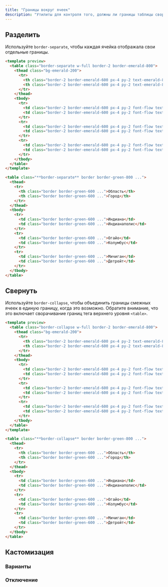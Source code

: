 ```yaml
---
title: "Границы вокруг ячеек"
description: "Утилиты для контроля того, должны ли границы таблицы сворачиваться или разделяться."
---
```




## Разделить

Используйте `border-separate`, чтобы каждая ячейка отображала свои отдельные границы.

```html emerald
<template preview>
  <table class="border-separate w-full border-2 border-emerald-800">
    <thead class="bg-emerald-200">
      <tr>
        <th class="border-2 border-emerald-600 px-4 py-2 text-emerald-800 text-left font-flow">Область</th>
        <th class="border-2 border-emerald-600 px-4 py-2 text-emerald-800 text-left font-flow">Город</th>
      </tr>
    </thead>
    <tbody>
      <tr>
        <td class="border-2 border-emerald-600 px-4 py-2 font-flow text-emerald-400">Индиана</td>
        <td class="border-2 border-emerald-600 px-4 py-2 font-flow text-emerald-400">Индианаполис</td>
      </tr>
      <tr>
        <td class="border-2 border-emerald-600 px-4 py-2 font-flow text-emerald-400">Огайо</td>
        <td class="border-2 border-emerald-600 px-4 py-2 font-flow text-emerald-400">Колумбус</td>
      </tr>
      <tr>
        <td class="border-2 border-emerald-600 px-4 py-2 font-flow text-emerald-400">Мичиган</td>
        <td class="border-2 border-emerald-600 px-4 py-2 font-flow text-emerald-400">Детройт</td>
      </tr>
    </tbody>
  </table>
</template>

<table class="**border-separate** border border-green-800 ...">
  <thead>
    <tr>
      <th class="border border-green-600 ...">Область</th>
      <th class="border border-green-600 ...">Город</th>
    </tr>
  </thead>
  <tbody>
    <tr>
      <td class="border border-green-600 ...">Индиана</td>
      <td class="border border-green-600 ...">Индианаполис</td>
    </tr>
    <tr>
      <td class="border border-green-600 ...">Огайо</td>
      <td class="border border-green-600 ...">Колумбус</td>
    </tr>
    <tr>
      <td class="border border-green-600 ...">Мичиган</td>
      <td class="border border-green-600 ...">Детройт</td>
    </tr>
  </tbody>
</table>
```

## Свернуть

Используйте `border-collapse`, чтобы объединить границы смежных ячеек в единую границу, когда это возможно. Обратите внимание, что это включает сворачивание границ тега верхнего уровня `<table>`.

```html emerald
<template preview>
  <table class="border-collapse w-full border-2 border-emerald-800">
    <thead class="bg-emerald-200">
      <tr>
        <th class="border-2 border-emerald-600 px-4 py-2 text-emerald-800 text-left font-flow">Область</th>
        <th class="border-2 border-emerald-600 px-4 py-2 text-emerald-800 text-left font-flow">Город</th>
      </tr>
    </thead>
    <tbody>
      <tr>
        <td class="border-2 border-emerald-600 px-4 py-2 font-flow text-emerald-400">Индиана</td>
        <td class="border-2 border-emerald-600 px-4 py-2 font-flow text-emerald-400">Индианаполис</td>
      </tr>
      <tr>
        <td class="border-2 border-emerald-600 px-4 py-2 font-flow text-emerald-400">Огайо</td>
        <td class="border-2 border-emerald-600 px-4 py-2 font-flow text-emerald-400">Колумбус</td>
      </tr>
      <tr>
        <td class="border-2 border-emerald-600 px-4 py-2 font-flow text-emerald-400">Мичиган</td>
        <td class="border-2 border-emerald-600 px-4 py-2 font-flow text-emerald-400">Детройт</td>
      </tr>
    </tbody>
  </table>
</template>

<table class="**border-collapse** border border-green-800 ...">
  <thead>
    <tr>
      <th class="border border-green-600 ...">Область</th>
      <th class="border border-green-600 ...">Город</th>
    </tr>
  </thead>
  <tbody>
    <tr>
      <td class="border border-green-600 ...">Индиана</td>
      <td class="border border-green-600 ...">Индианаполис</td>
    </tr>
    <tr>
      <td class="border border-green-600 ...">Огайо</td>
      <td class="border border-green-600 ...">Колумбус</td>
    </tr>
    <tr>
      <td class="border border-green-600 ...">Мичиган</td>
      <td class="border border-green-600 ...">Детройт</td>
    </tr>
  </tbody>
</table>
```

## Кастомизация

### Варианты

<Variants plugin="borderCollapse" />

### Отключение

<Disabling plugin="borderCollapse" />
